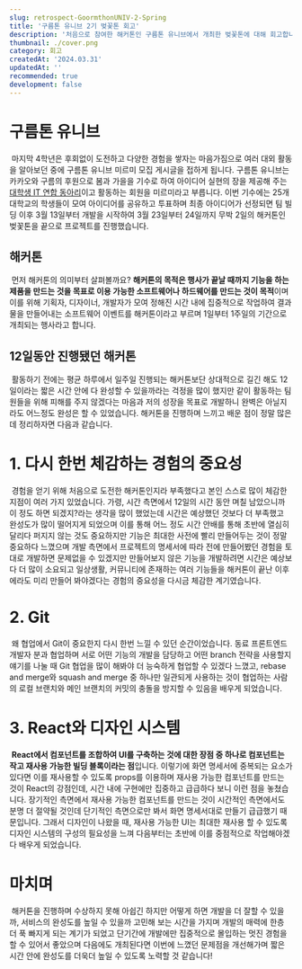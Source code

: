 ```yaml
---
slug: retrospect-GoormthonUNIV-2-Spring
title: '구름톤 유니브 2기 벚꽃톤 회고'
description: '처음으로 참여한 해커톤인 구름톤 유니브에서 개최한 벚꽃톤에 대해 회고합니다.'
thumbnail: ./cover.png
category: 회고
createdAt: '2024.03.31'
updatedAt: ''
recommended: true
development: false
---
```


# 구름톤 유니브

&nbsp;마지막 4학년은 후회없이 도전하고 다양한 경험을 쌓자는 마음가짐으로 여러 대외 활동을 알아보던 중에 구름톤 유니브 미르미 모집 게시글을 접하게 됩니다.
구름톤 유니브는 카카오와 구름의 후원으로 봄과 가을을 기수로 하여 아이디어 실현의 장을 제공해 주는 [대학생 IT 연합 동아리](https://9oormthon.university/)이고 활동하는 회원을 미르미라고 부릅니다.
이번 기수에는 25개 대학교의 학생들이 모여 아이디어를 공유하고 투표하며 최종 아이디어가 선정되면 팀 빌딩 이후 3월 13일부터 개발을 시작하여 3월 23일부터 24일까지 
무박 2일의 해커톤인 벚꽃톤을 끝으로 프로젝트를 진행했습니다.

## 해커톤

&nbsp;먼저 해커톤의 의미부터 살펴볼까요? **해커톤의 목적은 행사가 끝날 때까지 기능을 하는 제품을 만드는 것을 목표로 이용 가능한 소프트웨어나 하드웨어를 만드는 것이
목적**이며 이를 위해 기획자, 디자이너, 개발자가 모여 정해진 시간 내에 집중적으로 작업하여 결과물을 만들어내는 소프트웨어 이벤트를 해커톤이라고 부르며 1일부터
1주일의 기간으로 개최되는 행사라고 합니다.

## 12일동안 진행됐던 해커톤

&nbsp;활동하기 전에는 평균 하루에서 일주일 진행되는 해커톤보단 상대적으로 길긴 해도 12일이라는 짧은 시간 안에 다 완성할 수 있을까라는 걱정을 많이 했지만
같이 활동하는 팀원들을 위해 피해를 주지 않겠다는 마음과 저의 성장을 목표로 개발하니 완벽은 아닐지라도 어느정도 완성은 할 수 있었습니다. 해커톤을 진행하며
느끼고 배운 점이 정말 많은데 정리하자면 다음과 같습니다.

# 1. 다시 한번 체감하는 경험의 중요성

&nbsp;경험을 얻기 위해 처음으로 도전한 해커톤인지라 부족했다고 본인 스스로 많이 체감한 지점이 여러 가지 있었습니다. 
가령, 시간 측면에서 12일의 시간 동안 며칠 남았으니까 이 정도 하면 되겠지?라는 생각을 많이 했었는데 시간은 예상했던 것보다 더 부족했고 완성도가 많이
떨어지게 되었으며 이를 통해 어느 정도 시간 안배를 통해 초반에 열심히 달리다 퍼지지 않는 것도 중요하지만 기능은 최대한 사전에 빨리 만들어두는 것이 정말 중요하다 느꼈으며
개발 측면에서 프로젝트의 명세서에 따라 전에 만들어봤던 경험을 토대로 개발하면 문제없을 수 있겠지만 만들어보지 않은 기능을 개발하려면 시간은 예상보다 더 많이 소요되고
일상생활, 커뮤니티에 존재하는 여러 기능들을 해커톤이 끝난 이후에라도 미리 만들어 봐야겠다는 경험의 중요성을 다시금 체감한 계기였습니다.

# 2. Git

&nbsp;왜 협업에서 Git이 중요한지 다시 한번 느낄 수 있던 순간이었습니다. 동료 프론트엔드 개발자 분과 협업하며 서로 어떤 기능의 개발을 담당하고 어떤 branch 전략을 사용할지
얘기를 나눌 때 Git 협업을 많이 해봐야 더 능숙하게 협업할 수 있겠다 느꼈고, rebase and merge와 squash and merge 중 하나만 일관되게 사용하는 것이 협업하는 사람의
로컬 브랜치와 메인 브랜치의 커밋의 충돌을 방지할 수 있음을 배우게 되었습니다.

# 3. React와 디자인 시스템

&nbsp;**React에서 컴포넌트를 조합하여 UI를 구축하는 것에 대한 장점 중 하나로 컴포넌트는 작고 재사용 가능한 빌딩 블록이라는 점**입니다. 이렇기에 화면 명세서에 중복되는 요소가
있다면 이를 재사용할 수 있도록 props를 이용하며 재사용 가능한 컴포넌트를 만드는 것이 React의 강점인데, 시간 내에 구현에만 집중하고 급급하다 보니 이런 점을 놓쳤습니다.
장기적인 측면에서 재사용 가능한 컴포넌트를 만드는 것이 시간적인 측면에서도 분명 더 절약될 것인데 단기적인 측면으로만 봐서 화면 명세서대로 만들기 급급했기 때문입니다.
그래서 디자인이 나왔을 때, 재사용 가능한 UI는 최대한 재사용 할 수 있도록 디자인 시스템의 구성의 필요성을 느껴 다음부터는 초반에 이를 중점적으로 작업해야겠다 배우게 되었습니다.

# 마치며

&nbsp;해커톤을 진행하며 수상하지 못해 아쉽긴 하지만 어떻게 하면 개발을 더 잘할 수 있을까, 서비스의 완성도를 높일 수 있을까 고민해 보는 시간을 가지며 개발의 매력에 한층 더 푹 빠지게 되는 계기가 되었고
단기간에 개발에만 집중적으로 몰입하는 멋진 경험을 할 수 있어서 좋았으며 다음에도 개최된다면 이번에 느꼈던 문제점을 개선해가며 짧은 시간 안에 완성도를 더욱더 높일 수 있도록 노력할 것 같습니다!
